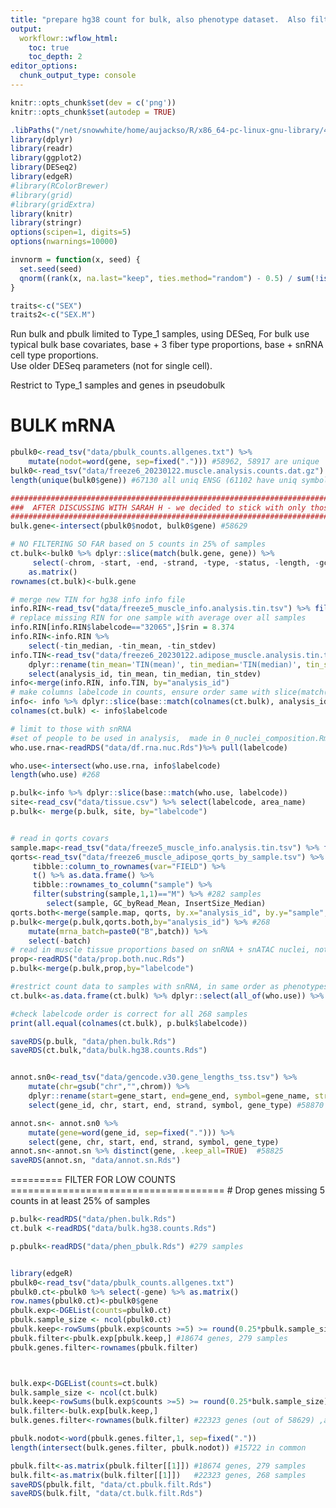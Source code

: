 ```yaml
---
title: "prepare hg38 count for bulk, also phenotype dataset.  Also filter bulk and pseudobulk  genes to drop genes without 5 counts in at least 25% of samples.  And "
output:
  workflowr::wflow_html:
    toc: true
    toc_depth: 2
editor_options:
  chunk_output_type: console
---
```


```r
knitr::opts_chunk$set(dev = c('png'))
knitr::opts_chunk$set(autodep = TRUE)

```

```r
.libPaths("/net/snowwhite/home/aujackso/R/x86_64-pc-linux-gnu-library/4.0");
library(dplyr) 
library(readr)
library(ggplot2)
library(DESeq2) 
library(edgeR)
#library(RColorBrewer)
#library(grid)
#library(gridExtra)
library(knitr)
library(stringr)
options(scipen=1, digits=5)
options(nwarnings=10000)

invnorm = function(x, seed) {
  set.seed(seed)
  qnorm((rank(x, na.last="keep", ties.method="random") - 0.5) / sum(!is.na(x)))
}

traits<-c("SEX")      
traits2<-c("SEX.M")   

```
Run bulk and pbulk limited to Type_1 samples, using DESeq, For bulk use typical bulk base covariates, base + 3 fiber type proportions, base + snRNA cell type proportions.  
Use older DESeq parameters (not for single cell).       

Restrict to Type_1 samples and genes in pseudobulk  

#  BULK mRNA    
```r

pbulk0<-read_tsv("data/pbulk_counts.allgenes.txt") %>% 
	mutate(nodot=word(gene, sep=fixed("."))) #58962, 58917 are unique
bulk0<-read_tsv("data/freeze6_20230122.muscle.analysis.counts.dat.gz") #67130
length(unique(bulk0$gene)) #67130 all uniq ENSG (61102 have uniq symbols)

#############################################################################
###  AFTER DISCUSSING WITH SARAH H - we decided to stick with only those genes that could be mapped to Arushi's gencode hg38 v30 version i.e. 58629 bulk genes!!!
#############################################################################
bulk.gene<-intersect(pbulk0$nodot, bulk0$gene) #58629

# NO FILTERING SO FAR based on 5 counts in 25% of samples
ct.bulk<-bulk0 %>% dplyr::slice(match(bulk.gene, gene)) %>% 
	 select(-chrom, -start, -end, -strand, -type, -status, -length, -gccontent, -symbol, -gene) %>% 
	as.matrix()
rownames(ct.bulk)<-bulk.gene

# merge new TIN for hg38 info info file
info.RIN<-read_tsv("data/freeze5_muscle_info.analysis.tin.tsv") %>% filter(use_me>0) %>% as.data.frame()
# replace missing RIN for one sample with average over all samples
info.RIN[info.RIN$labelcode=="32065",]$rin = 8.374
info.RIN<-info.RIN %>% 
	select(-tin_median, -tin_mean, -tin_stdev)
info.TIN<-read_tsv("data/freeze6_20230122.adipose_muscle.analysis.tin.txt") %>%
	dplyr::rename(tin_mean='TIN(mean)', tin_median='TIN(median)', tin_stdev='TIN(stdev)') %>%
	select(analysis_id, tin_mean, tin_median, tin_stdev)
info<-merge(info.RIN, info.TIN, by="analysis_id")
# make columns labelcode in counts, ensure order same with slice(match())
info<- info %>% dplyr::slice(base::match(colnames(ct.bulk), analysis_id))
colnames(ct.bulk) <- info$labelcode

# limit to those with snRNA
#set of people to be used in analysis,  made in 0_nuclei_composition.Rmd
who.use.rna<-readRDS("data/df.rna.nuc.Rds")%>% pull(labelcode) 

who.use<-intersect(who.use.rna, info$labelcode)
length(who.use) #268

p.bulk<-info %>% dplyr::slice(base::match(who.use, labelcode))
site<-read_csv("data/tissue.csv") %>% select(labelcode, area_name)
p.bulk<- merge(p.bulk, site, by="labelcode")


# read in qorts covars
sample.map<-read_tsv("data/freeze5_muscle_info.analysis.tin.tsv") %>% filter(use_me>0) %>% select(sample, analysis_id)
qorts<-read_tsv("data/freeze6_muscle_adipose_qorts_by_sample.tsv") %>%
	 tibble::column_to_rownames(var="FIELD") %>% 
	 t() %>% as.data.frame() %>% 
	 tibble::rownames_to_column("sample") %>%
	 filter(substring(sample,1,1)=="M") %>% #282 samples
        select(sample, GC_byRead_Mean, InsertSize_Median) 
qorts.both<-merge(sample.map, qorts, by.x="analysis_id", by.y="sample", all.x=T) %>% select(-sample)
p.bulk<-merge(p.bulk,qorts.both,by="analysis_id") %>% #268
	mutate(mrna_batch=paste0("B",batch)) %>%
	select(-batch)
# read in muscle tissue proportions based on snRNA + snATAC nuclei, not including muscle fiber mixed
prop<-readRDS("data/prop.both.nuc.Rds")
p.bulk<-merge(p.bulk,prop,by="labelcode")

#restrict count data to samples with snRNA, in same order as phenotypes p.bulk
ct.bulk<-as.data.frame(ct.bulk) %>% dplyr::select(all_of(who.use)) %>% as.matrix()

#check labelcode order is correct for all 268 samples
print(all.equal(colnames(ct.bulk), p.bulk$labelcode))

saveRDS(p.bulk, "data/phen.bulk.Rds")
saveRDS(ct.bulk,"data/bulk.hg38.counts.Rds")


annot.sn0<-read_tsv("data/gencode.v30.gene_lengths_tss.tsv") %>% 
	mutate(chr=gsub("chr","",chrom)) %>% 
	dplyr::rename(start=gene_start, end=gene_end, symbol=gene_name, strand=gene_strand) %>% 
	select(gene_id, chr, start, end, strand, symbol, gene_type) #58870

annot.sn<- annot.sn0 %>% 
	mutate(gene=word(gene_id, sep=fixed("."))) %>% 
	select(gene, chr, start, end, strand, symbol, gene_type) 
annot.sn<-annot.sn %>% distinct(gene, .keep_all=TRUE)  #58825
saveRDS(annot.sn, "data/annot.sn.Rds")
```


=========   FILTER FOR LOW COUNTS =====================================
	#  Drop genes missing 5 counts in at least 25% of samples
```r
p.bulk<-readRDS("data/phen.bulk.Rds")
ct.bulk <-readRDS("data/bulk.hg38.counts.Rds")

p.pbulk<-readRDS("data/phen_pbulk.Rds") #279 samples


library(edgeR)
pbulk0<-read_tsv("data/pbulk_counts.allgenes.txt") 
pbulk0.ct<-pbulk0 %>% select(-gene) %>% as.matrix()
row.names(pbulk0.ct)<-pbulk0$gene
pbulk.exp<-DGEList(counts=pbulk0.ct)
pbulk.sample_size <- ncol(pbulk0.ct)
pbulk.keep<-rowSums(pbulk.exp$counts >=5) >= round(0.25*pbulk.sample_size)
pbulk.filter<-pbulk.exp[pbulk.keep,] #18674 genes, 279 samples
pbulk.genes.filter<-rownames(pbulk.filter) 



bulk.exp<-DGEList(counts=ct.bulk)
bulk.sample_size <- ncol(ct.bulk)
bulk.keep<-rowSums(bulk.exp$counts >=5) >= round(0.25*bulk.sample_size)
bulk.filter<-bulk.exp[bulk.keep,] 
bulk.genes.filter<-rownames(bulk.filter) #22323 genes (out of 58629) ,all uniq nodot

pbulk.nodot<-word(pbulk.genes.filter,1, sep=fixed("."))
length(intersect(bulk.genes.filter, pbulk.nodot)) #15722 in common

pbulk.filt<-as.matrix(pbulk.filter[[1]]) #18674 genes, 279 samples
bulk.filt<-as.matrix(bulk.filter[[1]])   #22323 genes, 268 samples
saveRDS(pbulk.filt, "data/ct.pbulk.filt.Rds")
saveRDS(bulk.filt, "data/ct.bulk.filt.Rds")

```
